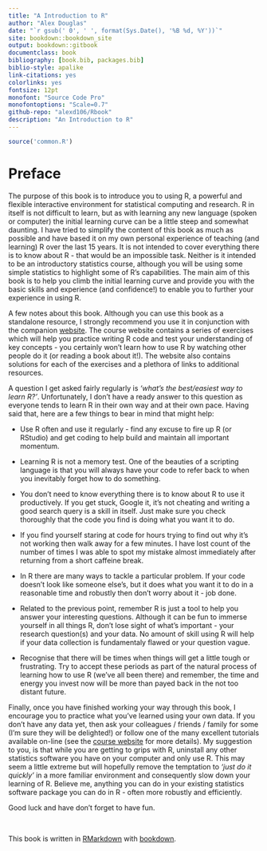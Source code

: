 ```yaml
--- 
title: "A Introduction to R"
author: "Alex Douglas"
date: "`r gsub(' 0', ' ', format(Sys.Date(), '%B %d, %Y'))`"
site: bookdown::bookdown_site
output: bookdown::gitbook
documentclass: book
bibliography: [book.bib, packages.bib]
biblio-style: apalike
link-citations: yes
colorlinks: yes
fontsize: 12pt
monofont: "Source Code Pro"
monofontoptions: "Scale=0.7"
github-repo: "alexd106/Rbook"
description: "An Introduction to R"
---
```


```r
source('common.R')
```


# Preface{-}

The purpose of this book is to introduce you to using R, a powerful and flexible interactive environment for statistical computing and research. R in itself is not difficult to learn, but as with learning any new language (spoken or computer) the initial learning curve can be a little steep and somewhat daunting. I have tried to simplify the content of this book as much as possible and have based it on my own personal experience of teaching (and learning) R over the last 15 years. It is not intended to cover everything there is to know about R - that would be an impossible task. Neither is it intended to be an introductory statistics course, although you will be using some simple statistics to highlight some of R’s capabilities. The main aim of this book is to help you climb the initial learning curve and provide you with the basic skills and experience (and confidence!) to enable you to further your experience in using R.

A few notes about this book. Although you can use this book as a standalone resource, I strongly recommend you use it in conjunction with the companion [website](https://alexd106.github.io). The course website contains a series of exercises which will help you practice writing R code and test your understanding of key concepts - you certainly won’t learn how to use R by watching other people do it (or reading a book about it!). The website also contains solutions for each of the exercises and a plethora of links to additional resources. 

A question I get asked fairly regularly is *'what's the best/easiest way to learn R?'*. Unfortunately, I don't have a ready answer to this question as everyone tends to learn R in their own way and at their own pace. Having said that, here are a few things to bear in mind that might help:

- Use R often and use it regularly - find any excuse to fire up R (or RStudio) and get coding to help build and maintain all important momentum. 

- Learning R is not a memory test. One of the beauties of a scripting language is that you will always have your code to refer back to when you inevitably forget how to do something.

- You don't need to know everything there is to know about R to use it productively. If you get stuck, Google it, it's not cheating and writing a good search query is a skill in itself. Just make sure you check thoroughly that the code you find is doing what you want it to do.

- If you find yourself staring at code for hours trying to find out why it's not working then walk away for a few minutes. I have lost count of the number of times I was able to spot my mistake almost immediately after returning from a short caffeine break.

- In R there are many ways to tackle a particular problem. If your code doesn't look like someone else's, but it does what you want it to do in a reasonable time and robustly then don't worry about it - job done. 

- Related to the previous point, remember R is just a tool to help you answer your interesting questions. Although it can be fun to immerse yourself in all things R, don't lose sight of what's important - your research question(s) and your data. No amount of skill using R will help if your data collection is fundamentaly flawed or your question vague. 

- Recognise that there will be times when things will get a little tough or frustrating. Try to accept these periods as part of the natural process of learning how to use R (we've all been there) and remember, the time and energy you invest now will be more than payed back in the not too distant future.

Finally, once you have finished working your way through this book, I encourage you to practice what you've learned using your own data. If you don’t have any data yet, then ask your colleagues / friends / family for some (I’m sure they will be delighted!) or follow one of the many excellent tutorials available on-line (see the [course website](https://alexd106.github.io) for more details). My suggestion to you, is that while you are getting to grips with R, uninstall any other statistics software you have on your computer and only use R. This may seem a little extreme but will hopefully remove the temptation to *‘just do it quickly’* in a more familiar environment and consequently slow down your learning of R. Believe me, anything you can do in your existing statistics software package you can do in R - often more robustly and efficiently. 

Good luck and have don’t forget to have fun. 

\  

This book is written in [RMarkdown](https://rmarkdown.rstudio.com) with [bookdown](https://bookdown.org).


